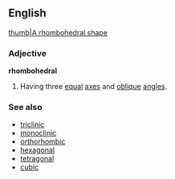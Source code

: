 ==English==
[[image:Rhombohedral.svg|thumb|A rhombohedral shape]]

===Adjective===
'''rhombohedral'''

# {{crystallography}} Having three [[equal]] [[axes]] and [[oblique]] [[angle]]s.

===See also===
*[[triclinic]]
*[[monoclinic]] 
*[[orthorhombic]]
*[[hexagonal]] 
*[[tetragonal]]
*[[cubic]]